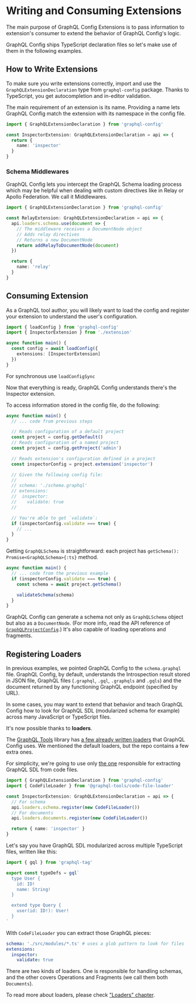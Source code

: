 
# Writing and Consuming Extensions

The main purpose of GraphQL Config Extensions is to pass information to extension's consumer to extend the behavior of GraphQL Config's logic.

GraphQL Config ships TypeScript declaration files so let's make use of them in the following examples.

## How to Write Extensions

To make sure you write extensions correctly, import and use the `GraphQLExtensionDeclaration` type from `graphql-config` package. Thanks to TypeScript, you get autocompletion and in-editor validation.

The main requirement of an extension is its name. Providing a name lets GraphQL Config match the extension with its namespace in the config file.

```ts
import { GraphQLExtensionDeclaration } from 'graphql-config'

const InspectorExtension: GraphQLExtensionDeclaration = api => {
  return {
    name: 'inspector'
  }
}
```

### Schema Middlewares

GraphQL Config lets you intercept the GraphQL Schema loading process which may be helpful when dealing with custom directives like in Relay or Apollo Federation. We call it Middlewares.

```ts
import { GraphQLExtensionDeclaration } from 'graphql-config'

const RelayExtension: GraphQLExtensionDeclaration = api => {
  api.loaders.schema.use(document => {
    // The middleware receives a DocumentNode object
    // Adds relay directives
    // Returns a new DocumentNode
    return addRelayToDocumentNode(document)
  })

  return {
    name: 'relay'
  }
}
```

## Consuming Extension

As a GraphQL tool author, you will likely want to load the config and register your extension to understand the user's configuration.

```ts
import { loadConfig } from 'graphql-config'
import { InspectorExtension } from './extension'

async function main() {
  const config = await loadConfig({
    extensions: [InspectorExtension]
  })
}
```

<Callout>For synchronous use `loadConfigSync`</Callout>

Now that everything is ready, GraphQL Config understands there's the Inspector extension.

To access information stored in the config file, do the following:

```ts
async function main() {
  // ... code from previous steps

  // Reads configuration of a default project
  const project = config.getDefault()
  // Reads configuration of a named project
  const project = config.getProject('admin')

  // Reads extension's configuration defined in a project
  const inspectorConfig = project.extension('inspector')

  // Given the following config file:
  //
  // schema: './schema.graphql'
  // extensions:
  //  inspector:
  //    validate: true
  //

  // You're able to get `validate`:
  if (inspectorConfig.validate === true) {
    // ...
  }
}
```

Getting `GraphQLSchema` is straightforward: each project has `getSchema(): Promise<GraphQLSchema>{:ts}` method.

```ts
async function main() {
  // ... code from the previous example
  if (inspectorConfig.validate === true) {
    const schema = await project.getSchema()

    validateSchema(schema)
  }
}
```

GraphQL Config can generate a schema not only as `GraphQLSchema` object but also as a `DocumentNode`. (For more info, read the API reference of [`GraphQLProjectConfig`](api-graphql-project-config).)
It's also capable of loading operations and fragments.

## Registering Loaders

In previous examples, we pointed GraphQL Config to the `schema.graphql` file. GraphQL Config, by default, understands the Introspection result stored in JSON file, GraphQL files (`.graphql`, `.gql`, `.graphqls` and `.gqls`) and the document returned by any functioning GraphQL endpoint (specified by URL).

In some cases, you may want to extend that behavior and teach GraphQL Config how to look for GraphQL SDL (modularized schema for example) across many JavaScript or TypeScript files.

It's now possible thanks to **loaders**.

The [GraphQL Tools](https://github.com/ardatan/graphql-tools) library has [a few already written loaders](https://github.com/ardatan/graphql-tools/tree/master/packages/loaders) that GraphQL Config uses. We mentioned the default loaders, but the repo contains a few extra ones.

For simplicity, we're going to use only [the one](https://github.com/ardatan/graphql-tools/tree/master/packages/loaders/code-file) responsible for extracting GraphQL SDL from code files.

```ts
import { GraphQLExtensionDeclaration } from 'graphql-config'
import { CodeFileLoader } from '@graphql-tools/code-file-loader'

const InspectorExtension: GraphQLExtensionDeclaration = api => {
  // For schema
  api.loaders.schema.register(new CodeFileLoader())
  // For documents
  api.loaders.documents.register(new CodeFileLoader())

  return { name: 'inspector' }
}
```

Let's say you have GraphQL SDL modularized across multiple TypeScript files, written like this:

```ts
import { gql } from 'graphql-tag'

export const typeDefs = gql`
  type User {
    id: ID!
    name: String!
  }

  extend type Query {
    user(id: ID!): User!
  }
`
```

With `CodeFileLoader` you can extract those GraphQL pieces:

```yaml
schema: './src/modules/*.ts' # uses a glob pattern to look for files
extensions:
  inspector:
    validate: true
```

There are two kinds of loaders. One is responsible for handling schemas, and the other covers Operations and Fragments (we call them both `Documents`).

To read more about loaders, please check ["Loaders" chapter](./author-loaders).
